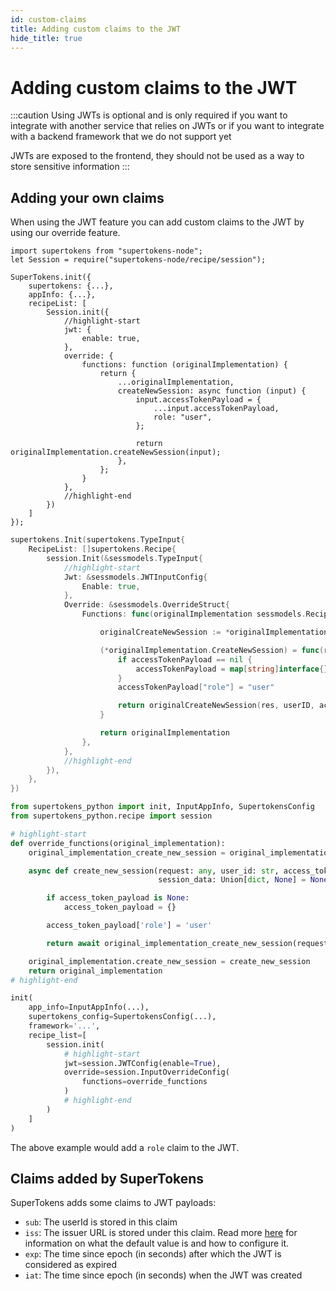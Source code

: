 ```yaml
---
id: custom-claims
title: Adding custom claims to the JWT
hide_title: true
---
```


<!-- COPY DOCS -->
<!-- ./session/common-customizations/sessions/with-jwt/custom-claims.mdx -->


# Adding custom claims to the JWT

:::caution
Using JWTs is optional and is only required if you want to integrate with another service that relies on JWTs or if you want to integrate with a backend framework that we do not support yet

JWTs are exposed to the frontend, they should not be used as a way to store sensitive information
:::

## Adding your own claims

When using the JWT feature you can add custom claims to the JWT by using our override feature.

<BackendSDKTabs>
<TabItem value="nodejs">

```tsx
import supertokens from "supertokens-node";
let Session = require("supertokens-node/recipe/session");

SuperTokens.init({
    supertokens: {...},
    appInfo: {...},
    recipeList: [
        Session.init({
            //highlight-start
            jwt: {
                enable: true,
            },
            override: {
                functions: function (originalImplementation) {
                    return {
                        ...originalImplementation,
                        createNewSession: async function (input) {
                            input.accessTokenPayload = {
                                ...input.accessTokenPayload,
                                role: "user",
                            };

                            return originalImplementation.createNewSession(input);
                        },
                    };
                }
            },
            //highlight-end
        })
    ]
});
```
</TabItem>
<TabItem value="go">

```go
supertokens.Init(supertokens.TypeInput{
	RecipeList: []supertokens.Recipe{
		session.Init(&sessmodels.TypeInput{
            //highlight-start
			Jwt: &sessmodels.JWTInputConfig{
				Enable: true,
			},
			Override: &sessmodels.OverrideStruct{
				Functions: func(originalImplementation sessmodels.RecipeInterface) sessmodels.RecipeInterface {

					originalCreateNewSession := *originalImplementation.CreateNewSession

					(*originalImplementation.CreateNewSession) = func(res http.ResponseWriter, userID string, accessTokenPayload, sessionData map[string]interface{}) (sessmodels.SessionContainer, error) {
						if accessTokenPayload == nil {
							accessTokenPayload = map[string]interface{}{}
						}
						accessTokenPayload["role"] = "user"

						return originalCreateNewSession(res, userID, accessTokenPayload, sessionData)
					}

					return originalImplementation
				},
			},
            //highlight-end
		}),
	},
})
```
</TabItem>
<TabItem value="python">

```python
from supertokens_python import init, InputAppInfo, SupertokensConfig
from supertokens_python.recipe import session

# highlight-start
def override_functions(original_implementation):
    original_implementation_create_new_session = original_implementation.create_new_session

    async def create_new_session(request: any, user_id: str, access_token_payload: Union[dict, None] = None,
                                 session_data: Union[dict, None] = None):

        if access_token_payload is None:
            access_token_payload = {}

        access_token_payload['role'] = 'user'

        return await original_implementation_create_new_session(request, user_id, access_token_payload, session_data)

    original_implementation.create_new_session = create_new_session
    return original_implementation
# highlight-end

init(
    app_info=InputAppInfo(...),
    supertokens_config=SupertokensConfig(...),
    framework='...',
    recipe_list=[
        session.init(
            # highlight-start
            jwt=session.JWTConfig(enable=True),
            override=session.InputOverrideConfig(
                functions=override_functions
            )
            # highlight-end
        )
    ]
)
```

</TabItem>
</BackendSDKTabs>

The above example would add a `role` claim to the JWT.

## Claims added by SuperTokens

SuperTokens adds some claims to JWT payloads:

- `sub`: The userId is stored in this claim
- `iss`: The issuer URL is stored under this claim. Read more [here](./enabling-jwts#using-a-custom-issuer) for information on what the default value is and how to configure it.
- `exp`: The time since epoch (in seconds) after which the JWT is considered as expired
- `iat`: The time since epoch (in seconds) when the JWT was created
